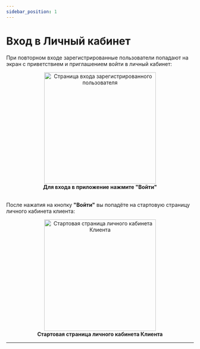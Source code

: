 ```yaml
---
sidebar_position: 1
---
```


# Вход в Личный кабинет

При повторном входе зарегистрированные пользователи попадают на экран с приветствием и приглашением войти в личный кабинет:

<div align="center">
  <img src="/img/intro_auth.png" alt="Страница входа зарегистрированного пользователя" width="300" />
  <figcaption><b>Для входа в приложение нажмите "Войти"</b></figcaption>
</div>

<br />

После нажатия на кнопку **"Войти"** вы попадёте на стартовую страницу личного кабинета клиента:

<div align="center">
  <img src="/img/account/client_start.png" alt="Стартовая страница личного кабинета Клиента" width="300" />
  <figcaption><b>Стартовая страница личного кабинета Клиента</b></figcaption>
</div>

---
